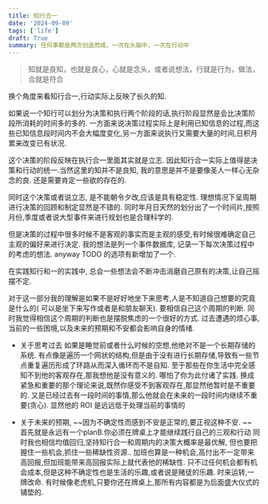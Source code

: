 ```yaml
---
title: 知行合一
date: '2024-09-09'
tags: ['life']
draft: True
summary: 任何事都是两次创造而成，一次在头脑中，一次在行动中
---
```


> 知就是良知，也就是良心，心就是念头，或者说想法，行就是行为，做法，合就是符合

换个角度来看知行合一,行动实际上反映了长久的知.

如果说一个知行可以划分为决策和执行两个阶段的话,执行阶段显然是会比决策阶段所消耗的时间多的多的.
一方面来说决策过程实际上是利用已知信息的过程,而这些已知信息段时间内不会大幅度变化,另一方面来说执行又需要大量的时间,日积月累来改变已有状况.

这个决策的阶段反映在执行合一里面其实就是立志. 因此知行合一实际上值得是决策和行动的统一.当然这里的知并不是良知, 我的意思是并不是要像圣人一样心无杂念的良. 还是需要肯定一些欲的存在的.

同时这个决策或者说立志, 是不能朝令夕改,应该是具有稳定性. 理想情况下呈周期进行决策的回顾和制定显然是不错的. 同时年月日天然的划分出了一个时间片,按照月份,季度或者说大型事件来进行规划也是合理科学的.

但是决策的过程中很多时候不是客观的事实而是主观的感受,有时候很难确定自己主观的偏好来进行决定. 我的想法是列一个事件数据库, 记录一下每次决策过程中的考虑的想法. anyway TODO 的选项有新增加了一个.

在实践知行和一的实践中, 总会一些想法会不断冲击消磨自己原有的决策,让自己摇摆不定.

对于这一部分我的理解是如果不是好好地坐下来思考,人是不知道自己想要的究竟是什么的( 可以是坐下来写作或者是和朋友聊天). 要相信自己这个周期的判断. 同时我觉得相信这个周期的判断也是摆脱焦虑的一个很好的方式. 过去遭遇的烦心事,当前的一些困境,以及未来的预期和不安都会影响自身的情绪.

- 关于思考过去 如果是睡觉前或者什么时候的空想,他绝对不是一个长期存储的系统. 有点像是遍历一个网状的结构,但是由于没有进行长期存储,导致有一些节点重复遍历形成了环路从而深入循环而不是自知. 至于那些在你生活中完全感知不到他的客观存在,那我想他是没有意义的. 哪怕了你为此付诸了实践. 换成紧急和重要的那个理论来说,既然你感受不到客观存在,那显然他暂时是不重要的. 又是已经过去有一段时间的事情,那么他就会在未来的一段时间内继续不重要(贪心). 显然他的 ROI 是远远低于处理当前的事情的

- 关于未来的预期, ~~因为不确定性而感到不安是正常的,要正视这种不安. ~~ 首先就是永远有一个planB.你必须在牌桌上才能继续践行自己的三观和行动 同时我也相信均值回归,坚持知行合一和周期内的决策大概率是最优解, 但也要把握住一些机会,抓住一些稀缺性资源.. 加班也算是一种机会,高付出不一定带来高回报,但加班能带来高回报实际上就代表他的稀缺性. 只不过任何机会都有机会成本,但是这种不确定性也是生活的乐趣,或者说是赌徒的乐趣. 时来运转,一牌改命. 有时候像老虎机,只要你还在牌桌上,那所有内容都是为后面盛大仪式的铺垫的.
